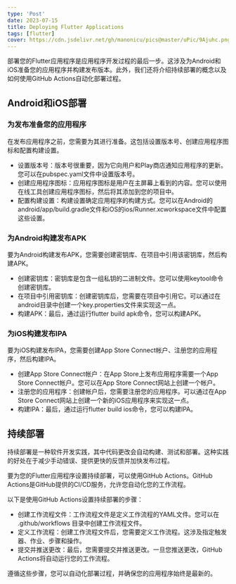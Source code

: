```yaml
---
type: 'Post'
date: 2023-07-15
title: Deploying Flutter Applications
tags: [flutter]
cover: https://cdn.jsdelivr.net/gh/manonicu/pics@master/uPic/9Ajuhc.png
---
```


部署您的Flutter应用程序是应用程序开发过程的最后一步。这涉及为Android和iOS准备您的应用程序并构建发布版本。此外，我们还将介绍持续部署的概念以及如何使用GitHub Actions自动化部署过程。

## Android和iOS部署

### 为发布准备您的应用程序

在发布应用程序之前，您需要为其进行准备。这包括设置版本号、创建应用程序图标和配置构建设置。

- 设置版本号：版本号很重要，因为它向用户和Play商店通知应用程序的更新。您可以在pubspec.yaml文件中设置版本号。
- 创建应用程序图标：应用程序图标是用户在主屏幕上看到的内容。您可以使用在线工具创建应用程序图标，然后将其添加到您的项目中。
- 配置构建设置：构建设置确定应用程序的构建方式。您可以在Android的android/app/build.gradle文件和iOS的ios/Runner.xcworkspace文件中配置这些设置。

### 为Android构建发布APK

要为Android构建发布APK，您需要创建密钥库、在项目中引用该密钥库，然后构建APK。

- 创建密钥库：密钥库是包含一组私钥的二进制文件。您可以使用keytool命令创建密钥库。
- 在项目中引用密钥库：创建密钥库后，您需要在项目中引用它。可以通过在android目录中创建一个key.properties文件来实现这一点。
- 构建APK：最后，通过运行flutter build apk命令，您可以构建APK。

### 为iOS构建发布IPA

要为iOS构建发布IPA，您需要创建App Store Connect帐户、注册您的应用程序，然后构建IPA。

- 创建App Store Connect帐户：在App Store上发布应用程序需要一个App Store Connect帐户。您可以在App Store Connect网站上创建一个帐户。
- 注册您的应用程序：创建帐户后，您需要注册您的应用程序。可以通过在App Store Connect网站上创建一个新的iOS应用程序来实现这一点。
- 构建IPA：最后，通过运行flutter build ios命令，您可以构建IPA。

## 持续部署

持续部署是一种软件开发实践，其中代码更改会自动构建、测试和部署。这种实践的好处在于减少手动错误、提供更快的反馈并加快发布过程。

要为您的Flutter应用程序设置持续部署，可以使用GitHub Actions。GitHub Actions是GitHub提供的CI/CD服务，允许您自动化您的工作流程。

以下是使用GitHub Actions设置持续部署的步骤：

- 创建工作流程文件：工作流程文件是定义工作流程的YAML文件。您可以在 .github/workflows 目录中创建工作流程文件。
- 定义工作流程：创建工作流程文件后，您需要定义工作流程。这涉及指定触发器、作业、步骤和操作。
- 提交并推送更改：最后，您需要提交并推送更改。一旦您推送更改，GitHub Actions将自动运行您的工作流程。

遵循这些步骤，您可以自动化部署过程，并确保您的应用程序始终是最新的。
